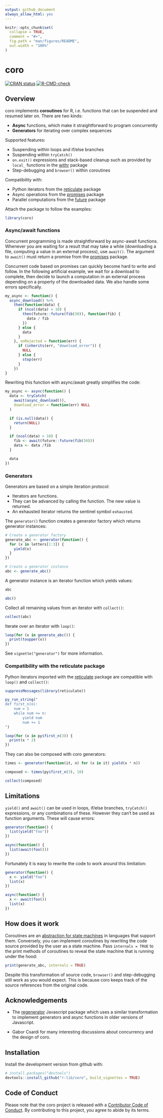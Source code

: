 ```yaml
---
output: github_document
always_allow_html: yes
---
```


<!-- README.md is generated from README.Rmd. Please edit that file -->

```r
knitr::opts_chunk$set(
  collapse = TRUE,
  comment = "#>",
  fig.path = "man/figures/README",
  out.width = "100%"
)
```


# coro

<!-- badges: start -->
[![CRAN status](https://www.r-pkg.org/badges/version/coro)](https://cran.r-project.org/package=coro)
[![R-CMD-check](https://github.com/r-lib/coro/actions/workflows/R-CMD-check.yaml/badge.svg)](https://github.com/r-lib/coro/actions/workflows/R-CMD-check.yaml)
<!-- badges: end -->


## Overview

coro implements __coroutines__ for R, i.e. functions that can be suspended and resumed later on. There are two kinds:

- __Async__ functions, which make it straightforward to program concurrently
- __Generators__ for iterating over complex sequences

Supported features:

- Suspending within loops and if/else branches
- Suspending within `tryCatch()`
- `on.exit()` expressions and stack-based cleanup such as provided by `local_` functions in the [withr](https://github.com/r-lib/withr/) package
- Step-debugging and `browser()` within coroutines

Compatibility with:

- Python iterators from the [reticulate](https://rstudio.github.io/reticulate/) package
- Async operations from the [promises](https://github.com/rstudio/promises/) package
- Parallel computations from the [future](https://github.com/HenrikBengtsson/future) package

Attach the package to follow the examples:

```r
library(coro)
```


### Async/await functions

Concurrent programming is made straightforward by async-await functions. Whenever you are waiting for a result that may take a while (downloading a file, computing a value in an external process), use `await()`. The argument to `await()` must return a promise from the [promises](https://github.com/rstudio/promises/) package.

Concurrent code based on promises can quickly become hard to write and follow. In the following artificial example, we wait for a download to complete, then decide to launch a computation in an external process depending on a property of the downloaded data. We also handle some errors specifically.

```r
my_async <- function() {
  async_download() %>%
    then(function(data) {
      if (ncol(data) > 10) {
        then(future::future(fib(30)), function(fib) {
          data / fib
        })
      } else {
        data
      }
    }, onRejected = function(err) {
      if (inherits(err, "download_error")) {
        NULL
      } else {
        stop(err)
      }
    })
}
```

Rewriting this function with async/await greatly simplifies the code:

```r
my_async <- async(function() {
  data <- tryCatch(
    await(async_download()),
    download_error = function(err) NULL
  )

  if (is.null(data)) {
    return(NULL)
  }

  if (ncol(data) > 10) {
    fib <- await(future::future(fib(30)))
    data <- data /fib
  }

  data
})
```


### Generators

Generators are based on a simple iteration protocol:

- Iterators are functions.
- They can be advanced by calling the function. The new value is returned.
- An exhausted iterator returns the sentinel symbol `exhausted`.

The `generator()` function creates a generator factory which returns generator instances:

```r
# Create a generator factory
generate_abc <- generator(function() {
  for (x in letters[1:3]) {
    yield(x)
  }
})

# Create a generator instance
abc <- generate_abc()
```

A generator instance is an iterator function which yields values:

```r
abc

abc()
```

Collect all remaining values from an iterator with `collect()`:

```r
collect(abc)
```

Iterate over an iterator with `loop()`:

```r
loop(for (x in generate_abc()) {
  print(toupper(x))
})
```

See `vignette("generator")` for more information.


### Compatibility with the reticulate package

Python iterators imported with the [reticulate](https://rstudio.github.io/reticulate/) package are compatible with `loop()` and `collect()`:

```r
suppressMessages(library(reticulate))

py_run_string("
def first_n(n):
    num = 1
    while num <= n:
        yield num
        num += 1
")

loop(for (x in py$first_n(3)) {
  print(x * 2)
})

```

They can also be composed with coro generators:

```r
times <- generator(function(it, n) for (x in it) yield(x * n))

composed <- times(py$first_n(3), 10)

collect(composed)
```


## Limitations

`yield()` and `await()` can be used in loops, if/else branches, `tryCatch()` expressions, or any combinations of these. However they can't be used as function arguments. These will cause errors:

```r
generator(function() {
  list(yield("foo"))
})

async(function() {
  list(await(foo()))
})
```

Fortunately it is easy to rewrite the code to work around this limitation:

```r
generator(function() {
  x <- yield("foo")
  list(x)
})

async(function() {
  x <- await(foo())
  list(x)
})
```


## How does it work

Coroutines are an [abstraction for state machines](https://eli.thegreenplace.net/2009/08/29/co-routines-as-an-alternative-to-state-machines) in languages that support them. Conversely, you can implement coroutines by rewriting the code source provided by the user as a state machine. Pass `internals = TRUE` to the print methods of coroutines to reveal the state machine that is running under the hood:

```r
print(generate_abc, internals = TRUE)
```

Despite this transformation of source code, `browser()` and step-debugging still work as you would expect. This is because coro keeps track of the source references from the original code.


## Acknowledgements

- The [regenerator](https://facebook.github.io/regenerator/) Javascript package which uses a similar transformation to implement generators and async functions in older versions of Javascript.

- Gabor Csardi for many interesting discussions about concurrency and the design of coro.


## Installation

Install the development version from github with:

```r
# install.packages("devtools")
devtools::install_github("r-lib/coro", build_vignettes = TRUE)
```


## Code of Conduct

Please note that the coro project is released with a [Contributor Code of Conduct](https://coro.r-lib.org/CODE_OF_CONDUCT.html). By contributing to this project, you agree to abide by its terms.

